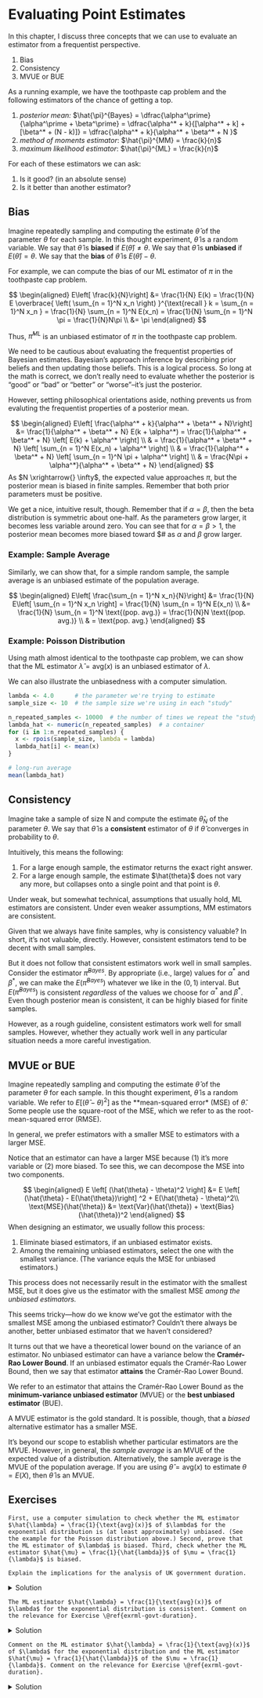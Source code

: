 # Evaluating Point Estimates

In this chapter, I discuss three concepts that we can use to evaluate an estimator from a frequentist perspective.

1. Bias
2. Consistency
3. MVUE or BUE

As a running example, we have the toothpaste cap problem and the following estimators of the chance of getting a top.

1. *posterior mean:* $\hat{\pi}^{Bayes} = \dfrac{\alpha^\prime}{\alpha^\prime + \beta^\prime} = \dfrac{\alpha^* + k}{[\alpha^* + k] + [\beta^* + (N - k)]} = \dfrac{\alpha^* + k}{\alpha^* + \beta^* + N }$
1. *method of moments estimator*: $\hat{\pi}^{MM} = \frac{k}{n}$
1. *maximum likelihood estimator*: $\hat{\pi}^{ML} = \frac{k}{n}$

For each of these estimators we can ask:

1. Is it good? (in an absolute sense)
1. Is it better than another estimator?

## Bias

Imagine repeatedly sampling and computing the estimate $\hat{\theta}$ of the parameter $\theta$ for each sample. In this thought experiment, $\hat{\theta}$ is a random variable. We say that $\hat{\theta}$ is **biased** if $E(\hat{\theta}) \neq \theta$. We say that $\hat{\theta}$ is **unbiased** if $E(\hat{\theta}) = \theta$. We say that the **bias** of $\hat{\theta}$ is  $E(\hat{\theta}) - \theta$.

For example, we can compute the bias of our ML estimator of $\pi$ in the toothpaste cap problem.

$$
\begin{aligned}
E\left[ \frac{k}{N}\right] &= \frac{1}{N} E(k) = \frac{1}{N} E  \overbrace{ \left( \sum_{n = 1}^N x_n \right) }^{\text{recall } k = \sum_{n = 1}^N x_n } = \frac{1}{N} \sum_{n = 1}^N E(x_n) = \frac{1}{N} \sum_{n = 1}^N \pi = \frac{1}{N}N\pi \\
&= \pi
\end{aligned}
$$

Thus, $\hat{\pi}^{ML}$ is an unbiased estimator of $\pi$ in the toothpaste cap problem.

We need to be cautious about evaluating the frequentist properties of Bayesian estimates. Bayesian's approach inference by describing prior beliefs and then updating those beliefs. This is a logical process. So long at the math is correct, we don't really need to evaluate whether the posterior is "good" or "bad" or "better" or "worse"--it's just the posterior.

However, setting philosophical orientations aside, nothing prevents us from evaluting the frequentist properties of a posterior mean.

$$
\begin{aligned}
E\left[ \frac{\alpha^* + k}{\alpha^* + \beta^* + N}\right] &= \frac{1}{\alpha^* + \beta^* + N} E(k + \alpha^*) = \frac{1}{\alpha^* + \beta^* + N} \left[ E(k) + \alpha^* \right] \\
& = \frac{1}{\alpha^* + \beta^* + N} \left[ \sum_{n = 1}^N E(x_n) + \alpha^* \right] \\
& = \frac{1}{\alpha^* + \beta^* + N} \left[ \sum_{n = 1}^N \pi + \alpha^* \right] \\
& = \frac{N\pi + \alpha^*}{\alpha^* + \beta^* + N} 
\end{aligned}
$$
As $N \xrightarrow{} \infty$, the expected value approaches $\pi$, but the posterior mean is biased in finite samples. Remember that both prior parameters must be positive. 

We get a nice, intuitive result, though. Remember that if $\alpha = \beta$, then the beta distribution is symmetric about one-half. As the parameters grow larger, it becomes less variable around zero. You can see that for $\alpha = \beta > 1$, the posterior mean becomes more biased toward $\frac{1}{2}# as $\alpha$ and $\beta$ grow larger.

### Example: Sample Average

Similarly, we can show that, for a simple random sample, the sample average is an unbiased estimate of the population average.

$$
\begin{aligned}
E\left[ \frac{\sum_{n = 1}^N x_n}{N}\right] &= \frac{1}{N} E\left[ \sum_{n = 1}^N x_n \right] = \frac{1}{N} \sum_{n = 1}^N E(x_n) \\
 &= \frac{1}{N} \sum_{n = 1}^N \text{(pop. avg.)} = \frac{1}{N}N \text{(pop. avg.)} \\
 & = \text{pop. avg.}
\end{aligned}
$$

### Example: Poisson Distribution

Using math almost identical to the toothpaste cap problem, we can show that the ML estimator $\hat{\lambda} = \text{avg}(x)$ is an unbiased estimator of $\lambda$. 

We can also illustrate the unbiasedness with a computer simulation.

```r
lambda <- 4.0      # the parameter we're trying to estimate
sample_size <- 10  # the sample size we're using in each "study"

n_repeated_samples <- 10000  # the number of times we repeat the "study"
lambda_hat <- numeric(n_repeated_samples)  # a container 
for (i in 1:n_repeated_samples) {
  x <- rpois(sample_size, lambda = lambda)
  lambda_hat[i] <- mean(x)
}

# long-run average
mean(lambda_hat)
```

## Consistency

Imagine take a sample of size N and compute the estimate $\hat{\theta}_N$ of the parameter $\theta$. We say that $\hat{\theta}$ is a **consistent** estimator of $\theta$ if $\hat{\theta}$  converges in probability to $\theta$.

Intuitively, this means the following:

1. For a large enough sample, the estimator returns the exact right answer.
1. For a large enough sample, the estimate $\hat{theta}$ does not vary any more, but collapses onto a single point and that point is $\theta$.

Under weak, but somewhat technical, assumptions that usually hold, ML estimators are consistent. Under even weaker assumptions, MM estimators are consistent.

Given that we always have finite samples, why is consistency valuable? In short, it's not valuable, directly. However, consistent estimators tend to be decent with small samples. 

But it does not follow that consistent estimators work well in small samples. Consider the estimator $\hat{\pi}^{Bayes}$. By appropriate (i.e., large) values for $\alpha^*$ and $\beta^*$, we can make the $E(\hat{\pi}^{Bayes})$ whatever we like in the $(0, 1)$ interval. But $E(\hat{\pi}^{Bayes})$ is consistent *regardless* of the values we choose for $\alpha^*$ and $\beta^*$. Even though posterior mean is consistent, it can be highly biased for finite samples.

However, as a rough guideline, consistent estimators work well for small samples. However, whether they actually work well in any particular situation needs a more careful investigation.

## MVUE or BUE

Imagine repeatedly sampling and computing the estimate $\hat{\theta}$ of the parameter $\theta$ for each sample. In this thought experiment, $\hat{\theta}$ is a random variable. We refer to $E \left[ (\hat{\theta} - \theta)^2 \right]$ as the **mean-squared error* (MSE) of $\hat{\theta}$. Some people use the square-root of the MSE, which we refer to as the root-mean-squared error (RMSE).

In general, we prefer estimators with a smaller MSE to estimators with a larger MSE.

Notice that an estimator can have a larger MSE because (1) it's more variable or (2) more biased. To see this, we can decompose the MSE into two components.

$$
\begin{aligned}
E \left[ (\hat{\theta} - \theta)^2 \right] &= E \left[ (\hat{\theta} - E(\hat{\theta})\right] ^2 + E(\hat{\theta} - \theta)^2\\
\text{MSE}(\hat{\theta}) &= \text{Var}(\hat{\theta}) + \text{Bias}(\hat{\theta})^2
\end{aligned}
$$
When designing an estimator, we usually follow this process:

1. Eliminate biased estimators, if an unbiased estimator exists.
1. Among the remaining unbiased estimators, select the one with the smallest variance. (The variance equls the MSE for unbiased estimators.)

This process does not necessarily result in the estimator with the smallest MSE, but it does give us the estimator with the smallest MSE *among the unbiased estimators.* 

This seems tricky---how do we know we've got the estimator with the smallest MSE among the unbiased estimator? Couldn't there always be another, better unbiased estimator that we haven't considered?

It turns out that we have a theoretical lower bound on the variance of an estimator. No unbiased estimator can have a variance below the **Cramér-Rao Lower Bound**. If an unbiased estimator equals the Cramér-Rao Lower Bound, then we say that estimator **attains** the Cramér-Rao Lower Bound.

We refer to an estimator that attains the Cramér-Rao Lower Bound as the **minimum-variance unbiased estimator** (MVUE) or the **best unbiased estimator** (BUE).

A MVUE estimator is the gold standard. It is possible, though, that a *biased* alternative estimator has a smaller MSE.

It's beyond our scope to establish whether particular estimators are the MVUE. However, in general, the *sample average* is an MVUE of the expected value of a distribution. Alternatively, the sample average is the MVUE of the population average. If you are using $\hat{\theta} = \text{avg}(x)$ to estimate $\theta = E(X)$, then $\hat{\theta}$ is an MVUE.

## Exercises

```exercise
First, use a computer simulation to check whether the ML estimator $\hat{\lambda} = \frac{1}{\text{avg}(x)}$ of $\lambda$ for the exponential distribution is (at least approximately) unbiased. (See the example for the Poisson distribution above.) Second, prove that the ML estimator of $\lambda$ is biased. Third, check whether the ML estimator $\hat{\mu} = \frac{1}{\hat{lambda}}$ of $\mu = \frac{1}{\lambda}$ is biased.

Explain the implications for the analysis of UK government duration.
```

<details><summary>Solution</summary>
```r
lambda <- 4.0      # the parameter we're trying to estimate
sample_size <- 10  # the sample size we're using in each "study"

n_repeated_samples <- 10000  # the number of times we repeat the "study"
lambda_hat <- numeric(n_repeated_samples)  # a container 
for (i in 1:n_repeated_samples) {
  x <- rexp(sample_size, rate = lambda)
  lambda_hat[i] <- 1/mean(x)
}

# long-run average
mean(lambda_hat)  # hum... seems too big
```
$$
\begin{aligned}
E\left[ \frac{1}{\text{avg}(x)}\right] = E\left[ \frac{N}{\sum_{n = 1}^N x_n}\right] &= N E \left[ \frac{1}{ \sum_{n = 1}^N  x_n} \right] \\ 
\text{[notice the greater-than sign here]} \rightarrow  & >  N \left[ \frac{1}{ E \left( \sum_{n = 1}^N  x_n \right) } \right] \text{, by Jensen's inquality; } \frac{1}{x} \text{ is convex.}\\\\
& =  N \left[ \frac{1}{  \sum_{n = 1}^N  E(x_n)  } \right] \\
& =  N \left[ \frac{1}{  \sum_{n = 1}^N  \frac{1}{\lambda}  } \right] \\
& =  N \left[ \frac{1}{   \frac{N}{\lambda}  } \right] \\
& = \lambda
\end{aligned}
$$
Therefore the bias in $\hat{\lambda}$ is upward, as the simulation shows.

Remember that we can transform ML estimators directly to obtain estimates of the transformations. The ML estimator $\hat{\mu} = \frac{1}{\hat{\lambda}}$ of the average duration $\mu = \frac{1}{\lambda} = E(X)$ is unbiased, though. The math works nearly identically as the math showing that the ML estimator for the toothpaste cap problem. It also follows directly from the fact that the sample average is an unbiased estimator of the population average.

</details>


```exercise
The ML estimator $\hat{\lambda} = \frac{1}{\text{avg}(x)}$ of $\lambda$ for the exponential distribution is consistent. Comment on the relevance for Exercise \@ref{exrml-govt-duration}.
```

<details><summary>Solution</summary>

Consistency is not helpful for this problem. We have five observations. *At best*, consistency suggests an estimator will work well in large samples. A consistent estimator can be heavily biased in small samples. 
</details>

```exercise
Comment on the ML estimator $\hat{\lambda} = \frac{1}{\text{avg}(x)}$ of $\lambda$ for the exponential distribution and the ML estimator $\hat{\mu} = \frac{1}{\hat{\lambda}}$ of the $\mu = \frac{1}{\lambda}$. Comment on the relevance for Exercise \@ref{exrml-govt-duration}.
```

<details><summary>Solution</summary>

Both estimators are consistent. However, consistency is not helpful in small samples.

$\hat{\mu}$ is unbiased, and $\hat{\lambda}$ is biased. This leads us to prefer $\hat{\mu}$. Further $\hat{\mu}$ is the MVUE, because it's the sample average used to estimate the expected value of the distribution. MVUE is an excellent estimator and it's unusually to prefer another. $\hat{\mu}$ has much better properties than $\hat{\lambda}$---$\hat{\mu}$ is an MVUE, $\hat{\lambda}$ is just consistent.

Perhaps more importantly, $\hat{\mu}$ is easier to interpret as the expected years a government will last. $\hat{\lambda}$ is a bit harder to interpret at the failures per year.

Here's a little simulation illustrating each estimator.

```r
lambda <- 0.5     # a guess at the value in the govt duration problem
sample_size <- 5  # the sample size in the govt duration problem

n_repeated_samples <- 10000  # the number of times we repeat the "study"
lambda_hat <- numeric(n_repeated_samples)  # a container 
mu_hat <- numeric(n_repeated_samples)      # another container 
for (i in 1:n_repeated_samples) {
  x <- rexp(sample_size, rate = lambda)
  lambda_hat[i] <- 1/mean(x)
   mu_hat[i] <- mean(x)
}

# long-run average
mean(lambda_hat)  # hum... seems too big
mean(mu_hat)      # just right!

library(ggplot2)
library(patchwork)
gg1 <- qplot(x = lambda_hat) + 
  geom_vline(xintercept = lambda) + 
  geom_vline(xintercept = mean(lambda_hat), color = "red") + 
  labs(title = "Distribution of lambda-hat in Repeated Samples",
       subtitle = "Black Line Shows Actual lambda; Red Line Shows E(lambda-hat)")
gg2 <- qplot(x = mu_hat) + 
  geom_vline(xintercept = 1/lambda) + 
  geom_vline(xintercept = mean(mu_hat), color = "red") + 
  labs(title = "Distribution of mu-hat in Repeated Samples",
       subtitle = "Black Line Shows Actual mu; Red Line Shows E(lambda-mu)")

gg1 + gg2

```
</details>